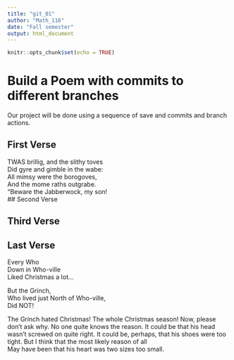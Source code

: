 ---
title: "git_01"
author: "Math_116"
date: "Fall semester"
output: html_document
---

```{r setup, include=FALSE}
knitr::opts_chunk$set(echo = TRUE)
```
# Build a Poem with commits to different branches
Our project will be done using a sequence of save and commits and branch actions.
<!-- Do not modify or change any text in "!--" bracketed areas such as this --- these are instructions to
you, if you change any of this the git program will notice it and compromise your git merging strategy !-->

## First Verse 
<!--Put the first five lines of a poem by Lewis Carrol in this section!-->
TWAS brillig, and the slithy toves      
Did gyre and gimble in the wabe:      
All mimsy were the borogoves,       
And the mome raths outgrabe.       
 "Beware the Jabberwock, my son!      
## Second Verse
<!--Put the first five lines of a poem by Robert Frost here!-->

## Third Verse
<!--Put the first two verses of The Walrus and the Carpenter here!-->

## Last Verse
<!--Put a short poem of your choice 8-20 lines,here!-->
Every Who         
Down in Who-ville         
Liked Christmas a lot...       
        
But the Grinch,                     
Who lived just North of Who-ville,      
Did NOT!        
                   
The Grinch hated Christmas! The whole Christmas season! 
Now, please don't ask why. No one quite knows the reason. 
It could be that his head wasn't screwed on quite right. 
It could be, perhaps, that his shoes were too tight. 
But I think that the most likely reason of all     
May have been that his heart was two sizes too small.  